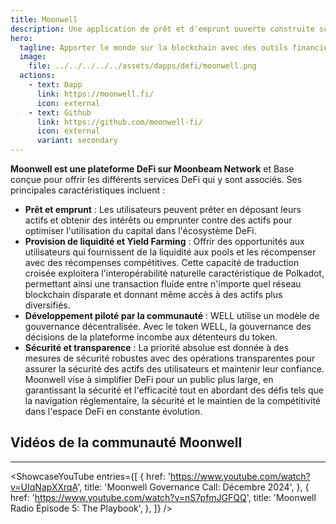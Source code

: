 ```yaml
---
title: Moonwell
description: Une application de prêt et d'emprunt ouverte construite sur Base, Moonbeam et Moonriver.
hero:
  tagline: Apporter le monde sur la blockchain avec des outils financiers simples, mais puissants.
  image: 
    file: ../../../../../assets/dapps/defi/moonwell.png
  actions:
    - text: Dapp
      link: https://moonwell.fi/
      icon: external
    - text: Github
      link: https://github.com/moonwell-fi/
      icon: external
      variant: secondary
---
```



**Moonwell est une plateforme DeFi sur Moonbeam Network** et Base conçue pour offrir les différents services DeFi qui y sont associés. Ses principales caractéristiques incluent :
- **Prêt et emprunt** : Les utilisateurs peuvent prêter en déposant leurs actifs et obtenir des intérêts ou emprunter contre des actifs pour optimiser l'utilisation du capital dans l'écosystème DeFi.
- **Provision de liquidité et Yield Farming** : Offrir des opportunités aux utilisateurs qui fournissent de la liquidité aux pools et les récompenser avec des récompenses compétitives. Cette capacité de traduction croisée exploitera l'interopérabilité naturelle caractéristique de Polkadot, permettant ainsi une transaction fluide entre n'importe quel réseau blockchain disparate et donnant même accès à des actifs plus diversifiés.
- **Développement piloté par la communauté** : WELL utilise un modèle de gouvernance décentralisée. Avec le token WELL, la gouvernance des décisions de la plateforme incombe aux détenteurs du token.
- **Sécurité et transparence** : La priorité absolue est donnée à des mesures de sécurité robustes avec des opérations transparentes pour assurer la sécurité des actifs des utilisateurs et maintenir leur confiance.
Moonwell vise à simplifier DeFi pour un public plus large, en garantissant la sécurité et l'efficacité tout en abordant des défis tels que la navigation réglementaire, la sécurité et le maintien de la compétitivité dans l'espace DeFi en constante évolution.  

## Vidéos de la communauté Moonwell
------------
<ShowcaseYouTube
  entries={[
    {
      href: 'https://www.youtube.com/watch?v=UIqNapXXrqA',
      title: 'Moonwell Governance Call: Décembre 2024',
    },
        {
        href: 'https://www.youtube.com/watch?v=nS7pfmJGFQQ',
      title: 'Moonwell Radio Épisode 5: The Playbook',
    },
  ]} />
